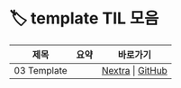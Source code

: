 
# 🏷️ template TIL 모음

<LabelIcons />

| 제목 | 요약 | 바로가기 |
|------|------|----------|
| 03 Template |  | [Nextra](/til/til-2025/til-07/03-Template) \| [GitHub](https://github.com/MinHyeok-lee1/TIL/blob/main/2025/07/03-Template.md) |
